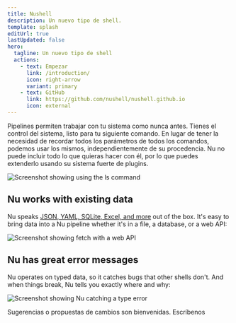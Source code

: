 ```yaml
---
title: Nushell
description: Un nuevo tipo de shell.
template: splash
editUrl: true
lastUpdated: false
hero:
  tagline: Un nuevo tipo de shell
  actions:
    - text: Empezar
      link: /introduction/
      icon: right-arrow
      variant: primary
    - text: GitHub
      link: https://github.com/nushell/nushell.github.io
      icon: external
---
```



<CardGrid>
  <Card title="Pipelines potentes para controlar tu sistema">
  Pipelines permiten trabajar con tu sistema como nunca antes. Tienes el control del sistema, listo para tu siguiente comando.
  </Card>
  <Card title="Todo es data">
   En lugar de tener la necesidad de recordar todos los parámetros de todos los comandos, podemos usar los mismos, independientemente de su procedencia.
  </Card>
  <Card title="Plugins">
  Nu no puede incluir todo lo que quieras hacer con él, por lo que puedes extenderlo usando su sistema fuerte de plugins.
  </Card>
</CardGrid>

<br />

![Screenshot showing using the ls command](../../../assets/images/ls-example.png)

## Nu works with existing data

Nu speaks [JSON, YAML, SQLite, Excel, and more](https://www.nushell.sh/book/loading_data) out of the box. It's easy to bring data into a Nu pipeline whether it's in a file, a database, or a web API:

![Screenshot showing fetch with a web API](../../../assets/images/fetch-example.png)

## Nu has great error messages

Nu operates on typed data, so it catches bugs that other shells don't. And when things break, Nu tells you exactly where and why:

![Screenshot showing Nu catching a type error](../../../assets/images/0_60_miette.png)

Sugerencias o propuestas de cambios son bienvenidas. Escríbenos
